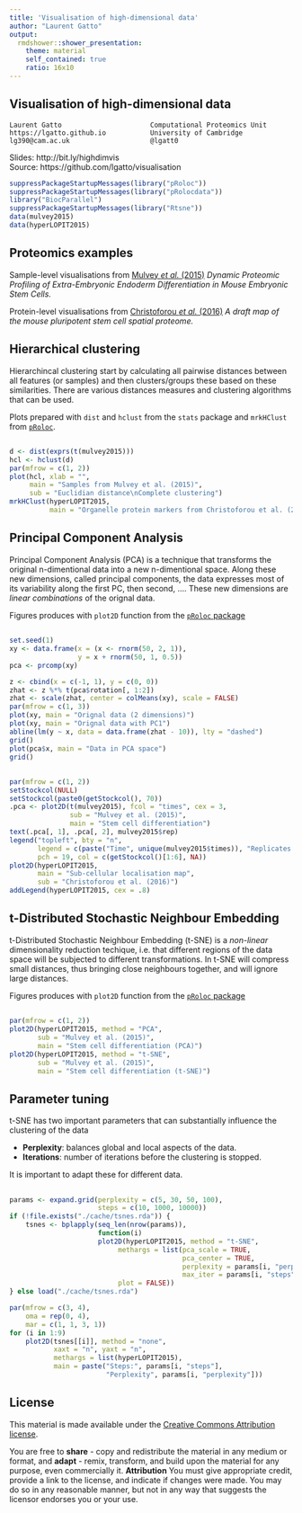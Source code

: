 ```yaml
---
title: 'Visualisation of high-dimensional data'
author: "Laurent Gatto"
output:
  rmdshower::shower_presentation:
    theme: material
    self_contained: true
    ratio: 16x10
---
```


## Visualisation of high-dimensional data 

```
Laurent Gatto                      Computational Proteomics Unit
https://lgatto.github.io           University of Cambridge
lg390@cam.ac.uk                    @lgatt0
```
Slides: http://bit.ly/highdimvis  
Source: https://github.com/lgatto/visualisation  


```r
suppressPackageStartupMessages(library("pRoloc"))
suppressPackageStartupMessages(library("pRolocdata"))
library("BiocParallel")
suppressPackageStartupMessages(library("Rtsne"))
data(mulvey2015)
data(hyperLOPIT2015)
```

## Proteomics examples

Sample-level visualisations from
[Mulvey *et al.* (2015)](https://www.ncbi.nlm.nih.gov/pubmed/26059426)
*Dynamic Proteomic Profiling of Extra-Embryonic Endoderm
Differentiation in Mouse Embryonic Stem Cells.*

Protein-level visualisations from
[Christoforou *et al.* (2016)](https://www.ncbi.nlm.nih.gov/pubmed/26754106)
*A draft map of the mouse pluripotent stem cell spatial proteome.*

## Hierarchical clustering

Hierarchincal clustering start by calculating all pairwise distances
between all features (or samples) and then clusters/groups these based
on these similarities. There are various distances measures and
clustering algorithms that can be used. 

Plots prepared with `dist` and `hclust` from the `stats` package and
`mrkHClust` from
[`pRoloc`](https://bioconductor.org/packages/devel/bioc/html/pRoloc.html).

## {.fullpage}

```r
d <- dist(exprs(t(mulvey2015)))
hcl <- hclust(d)
par(mfrow = c(1, 2))
plot(hcl, xlab = "",
     main = "Samples from Mulvey et al. (2015)",
     sub = "Euclidian distance\nComplete clustering")
mrkHClust(hyperLOPIT2015,
          main = "Organelle protein markers from Christoforou et al. (2016)")
```

## Principal Component Analysis

Principal Component Analysis (PCA) is a technique that transforms the
original n-dimentional data into a new n-dimentional space. Along
these new dimensions, called principal components, the data expresses
most of its variability along the first PC, then second, .... These
new dimensions are *linear combinations* of the orignal data.

Figures produces with `plot2D` function from the
[`pRoloc` package](https://bioconductor.org/packages/devel/bioc/html/pRoloc.html)

## {.fullpage}

```r
set.seed(1)
xy <- data.frame(x = (x <- rnorm(50, 2, 1)),
                 y = x + rnorm(50, 1, 0.5))
pca <- prcomp(xy)

z <- cbind(x = c(-1, 1), y = c(0, 0))
zhat <- z %*% t(pca$rotation[, 1:2])
zhat <- scale(zhat, center = colMeans(xy), scale = FALSE)
par(mfrow = c(1, 3))
plot(xy, main = "Orignal data (2 dimensions)")
plot(xy, main = "Orignal data with PC1")
abline(lm(y ~ x, data = data.frame(zhat - 10)), lty = "dashed")
grid()
plot(pca$x, main = "Data in PCA space")
grid()
```

## { .fullpage }

```r
par(mfrow = c(1, 2))
setStockcol(NULL)
setStockcol(paste0(getStockcol(), 70))
.pca <- plot2D(t(mulvey2015), fcol = "times", cex = 3,
               sub = "Mulvey et al. (2015)",
               main = "Stem cell differentiation")
text(.pca[, 1], .pca[, 2], mulvey2015$rep)
legend("topleft", bty = "n", 
       legend = c(paste("Time", unique(mulvey2015$times)), "Replicates (1,2,3)"),
       pch = 19, col = c(getStockcol()[1:6], NA))
plot2D(hyperLOPIT2015,
       main = "Sub-cellular localisation map",
       sub = "Christoforou et al. (2016)")
addLegend(hyperLOPIT2015, cex = .8)
```


## t-Distributed Stochastic Neighbour Embedding

t-Distributed Stochastic Neighbour Embedding (t-SNE) is a *non-linear*
dimensionality reduction techique, i.e. that different regions of the
data space will be subjected to different transformations. In t-SNE
will compress small distances, thus bringing close neighbours
together, and will ignore large distances.

Figures produces with `plot2D` function from the
[`pRoloc` package](https://bioconductor.org/packages/devel/bioc/html/pRoloc.html)

## { .fullpage }

```r
par(mfrow = c(1, 2))
plot2D(hyperLOPIT2015, method = "PCA",
       sub = "Mulvey et al. (2015)",
       main = "Stem cell differentiation (PCA)")
plot2D(hyperLOPIT2015, method = "t-SNE",
       sub = "Mulvey et al. (2015)",
       main = "Stem cell differentiation (t-SNE)")
```


## Parameter tuning

t-SNE has two important parameters that can substantially influence
the clustering of the data

- **Perplexity**: balances global and local aspects of the data.
- **Iterations**: number of iterations before the clustering is
  stopped.

It is important to adapt these for different data.

## { .fullpage }

```r
params <- expand.grid(perplexity = c(5, 30, 50, 100),
                      steps = c(10, 1000, 10000))
if (!file.exists("./cache/tsnes.rda")) {
    tsnes <- bplapply(seq_len(nrow(params)),
                      function(i) 
                      plot2D(hyperLOPIT2015, method = "t-SNE",
                           methargs = list(pca_scale = TRUE,
                                           pca_center = TRUE,
                                           perplexity = params[i, "perplexity"],
                                           max_iter = params[i, "steps"]),
                           plot = FALSE))
} else load("./cache/tsnes.rda")
```

```r
par(mfrow = c(3, 4),
    oma = rep(0, 4),
    mar = c(1, 1, 3, 1))
for (i in 1:9)
    plot2D(tsnes[[i]], method = "none",
           xaxt = "n", yaxt = "n",
           methargs = list(hyperLOPIT2015),
           main = paste("Steps:", params[i, "steps"],
                        "Perplexity", params[i, "perplexity"]))
```

## License

This material is made available under the
[Creative Commons Attribution license](https://creativecommons.org/licenses/by/4.0/).

You are free to **share** - copy and redistribute the material in any
medium or format, and **adapt** - remix, transform, and build upon the
material for any purpose, even commercially it.
**Attribution** You must give appropriate credit, provide a link to
the license, and indicate if changes were made. You may do so in any
reasonable manner, but not in any way that suggests the licensor
endorses you or your use.

